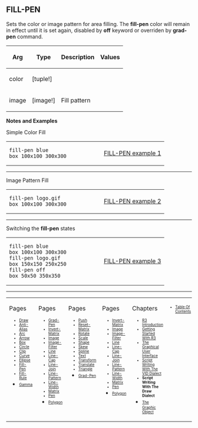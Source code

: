 == FILL-PEN== 

Sets the color or image pattern for area filling. The '''fill-pen''' color will remain in effect until it is set again, disabled by '''off''' keyword or overriden by '''grad-pen''' command.

{| cellspacing="1" cellpadding="4" border="0" style="background: black; color: black"
! bgcolor="silver" | Arg 
! bgcolor="silver" | Type 
! bgcolor="silver" | Description
! bgcolor="silver" | Values
|- 
| bgcolor="white" | color
| bgcolor="white" | [tuple!]
| bgcolor="white" | 
| bgcolor="white" | 
|- 
| bgcolor="white" | image
| bgcolor="white" | [image!]
| bgcolor="white" | Fill pattern
| bgcolor="white" | 
|}


'''Notes and Examples'''


Simple Color Fill
<TABLE CELLPADDING=1O CELLSPACING=1O WIDTH=100%><TR><TD WIDTH=60% VALIGN=TOP>

<pre>
fill-pen blue
box 100x100 300x300
</pre>

</TD><TD WIDTH=40% VALIGN=MIDDLE ALIGN=CENTER>
[[images/FILL-PEN-1b.png|FILL-PEN example 1]]
</TD></TR></TABLE>


----


Image Pattern Fill
<TABLE CELLPADDING=1O CELLSPACING=1O WIDTH=100%><TR><TD WIDTH=60% VALIGN=TOP>

<pre>
fill-pen logo.gif
box 100x100 300x300
</pre>

</TD><TD WIDTH=40% VALIGN=MIDDLE ALIGN=CENTER>
[[images/FILL-PEN-2b.png|FILL-PEN example 2]]
</TD></TR></TABLE>


----



Switching the '''fill-pen''' states
<TABLE CELLPADDING=1O CELLSPACING=1O WIDTH=100%><TR><TD WIDTH=60% VALIGN=TOP>

<pre>
fill-pen blue
box 100x100 300x300
fill-pen logo.gif
box 150x150 250x250
fill-pen off
box 50x50 350x350
</pre>

</TD><TD WIDTH=40% VALIGN=MIDDLE ALIGN=CENTER>
[[images/FILL-PEN-3b.png|FILL-PEN example 3]]
</TD></TR></TABLE>




----
<TABLE WIDTH=100%><TR><TD ALIGN=LEFT VALIGN=TOP WIDTH=15%>
Pages
<font size=1>
*[[Draw]]
*[[Anti-Alias]]
*[[Arc]]
*[[Arrow]]
*[[Box]]
*[[Circle]]
*[[Clip]]
*[[Curve]]
*[[Ellipse]]
*[[Fill-Pen]]
*[[Fill-Rule]]
*[[Gamma]]</font></TD>

<TD ALIGN=LEFT VALIGN=TOP WIDTH=15%>
Pages
<font size=1>
*[[Grad-Pen]]
*[[Invert-Matrix]]
*[[Image]]
*[[Image-Filter]]
*[[Line]]
*[[Line-Cap]]
*[[Line-Join]]
*[[Line-Pattern]]
*[[Line-Width]]
*[[Matrix]]
*[[Pen]]
*[[Polygon]]</font></TD>

<TD ALIGN=LEFT VALIGN=TOP WIDTH=15%>
Pages
<font size=1>
*[[Push]]
*[[Reset-Matrix]]
*[[Rotate]]
*[[Scale]]
*[[Shape]]
*[[Skew]]
*[[Spline]]
*[[Text]]
*[[Transform]]
*[[Translate]]
*[[Triangle]]
*[[Grad-Pen]]</font></TD>


<TD ALIGN=LEFT VALIGN=TOP WIDTH=15%>
Pages
<font size=1>

*[[Invert-Matrix]]
*[[Image]]
*[[Image-Filter]]
*[[Line]]
*[[Line-Cap]]
*[[Line-Join]]
*[[Line-Pattern]]
*[[Line-Width]]
*[[Matrix]]
*[[Pen]]
*[[Polygon]]</font></TD>

<TD ALIGN=LEFT VALIGN=TOP width=30%>
Chapters
<font size=1>
*[[R3 Introduction]]
*[[Getting Started With R3]]
*[[The Graphical User Interface]]
*[[Script Writing With The Visual Interface Dialect|Script Writing With The VID Dialect]]
*'''Script Writing With The Draw Dialect'''
*[[The Graphic Object]]</font></TD>

<TD ALIGN=LEFT VALIGN=TOP WIDTH=10%>
<font size=1>
*[[Table Of Contents]]
</font></TD>
</TR></TABLE>
